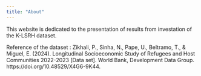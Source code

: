 ```yaml
---
title: "About"
---
```


This website is dedicated to the presentation of results from investation of the K-LSRH dataset.

Reference of the dataset : 
Zikhali, P., Sinha, N., Pape, U., Beltramo, T., & Miguel, E. (2024). Longitudinal Socioeconomic Study of Refugees and Host Communities 2022-2023 [Data set]. World Bank, Development Data Group. https://doi.org/10.48529/X4G6-9K44.
